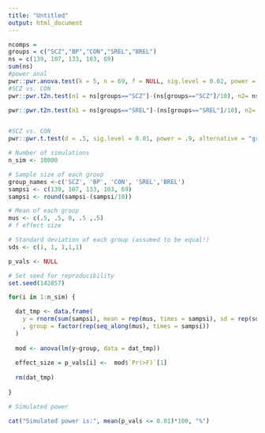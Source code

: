 ```yaml
---
title: "Untitled"
output: html_document
---
```


```r
ncomps = 
groups = c("SCZ","BP","CON","SREL","BREL")
ns = c(139, 107, 133, 103, 69)
sum(ns)
#power anal
pwr::pwr.anova.test(k = 5, n = 69, f = NULL, sig.level = 0.02, power = .9)
#SCZ vs. CON
pwr::pwr.t2n.test(n1 = ns[groups=="SCZ"]-(ns[groups=="SCZ"]/10), n2= ns[groups=="CON"]-(ns[groups=="CON"]/10), d = NULL, sig.level = 0.02/2, power = .9, alternative = "greater" )

pwr::pwr.t2n.test(n1 = ns[groups=="SREL"]-(ns[groups=="SREL"]/10), n2= ns[groups=="CON"]-(ns[groups=="CON"]/10), d = NULL, sig.level = 0.02/2, power = .9, alternative = "greater" )


#SCZ vs. CON
pwr::pwr.t.test(d = .5, sig.level = 0.01, power = .9, alternative = "greater" )


```


```r
# Number of simulations
n_sim <- 10000

# Sample size of each group
group_names <-c('SCZ', 'BP', 'CON', 'SREL','BREL')
sampsi <- c(139, 107, 133, 103, 69)
sampsi <- round(sampsi-(sampsi/10))

# Mean of each group
mus <- c(.5, .5, 0, .5 ,.5)
# f effect size

# Standard deviation of each group (assumed to be equal!)
sds <- c(1, 1, 1,1,1)

p_vals <- NULL

# Set seed for reproducibility
set.seed(142857)

for(i in 1:n_sim) {

  dat_tmp <- data.frame(
    y = rnorm(sum(sampsi), mean = rep(mus, times = sampsi), sd = rep(sds, times = sampsi))
    , group = factor(rep(seq_along(mus), times = sampsi))
  )
  
  mod <- anova(lm(y~group, data = dat_tmp))
  
  effect_size = p_vals[i] <-  mod$`Pr(>F)`[1]
  
  rm(dat_tmp)
  
}

# Simulated power

cat("Simulated power is:", mean(p_vals <= 0.01)*100, "%")

```




